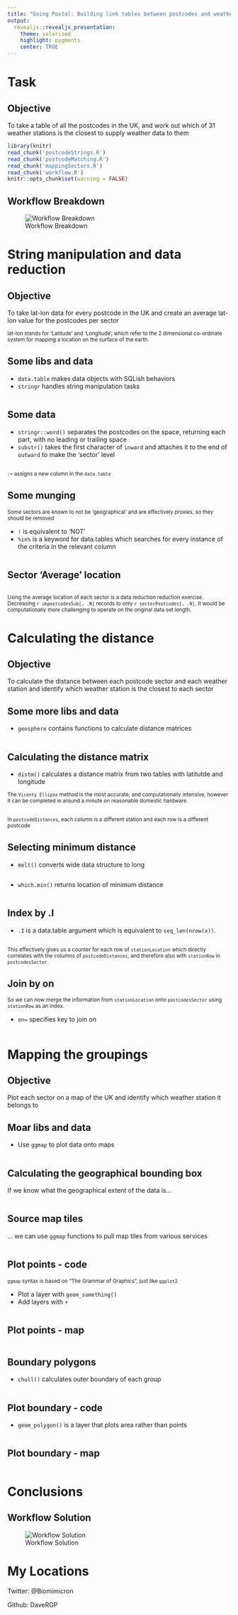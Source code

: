 ```yaml
---
title: "Going Postal: Building link tables between postcodes and weather station locations"
output:
  revealjs::revealjs_presentation:
    theme: solarized
    highlight: pygments
    center: TRUE
---
```


# Task

## Objective

To take a table of all the postcodes in the UK, and work out which of 31 weather stations is the closest to supply weather data to them

```r
library(knitr)
read_chunk('postcodeStrings.R')
read_chunk('postcodeMatching.R')
read_chunk('mappingSectors.R')
read_chunk('workflow.R')
knitr::opts_chunk$set(warning = FALSE)
```

## Workflow Breakdown
![Workflow Breakdown](Images/workflowBreakdown.png)

# String manipulation and data reduction

## Objective

To take lat-lon data for every postcode in the UK and create an average lat-lon value for the postcodes per sector

<small> lat-lon stands for 'Latitude' and 'Longitude', which refer to the 2 dimensional co-ordinate system for mapping a location on the surface of the earth.</small>

## Some libs and data

* `data.table` makes data objects with SQLish behaviors
* `stringr` handles string manipulation tasks

```r
```

## Some data

* `stringr::word()` separates the postcodes on the space, returning each part, with no leading or trailing space
* `substr()` takes the first character of `inward` and attaches it to the end of `outward` to make the 'sector' level

```r
```

<small> `:=` assigns a new column in the `data.table`</small>

## Some munging
<small>Some sectors are known to not be 'geographical' and are effectively proxies, so they should be removed</small>

* `!` is equivalent to 'NOT'
* `%in%` is a keyword for data.tables which searches for every instance of the criteria in the relevant column


```r
```

## Sector 'Average' location
```r
```

<small> Using the average location of each sector is a data reduction reduction exercise. Decreasing `r ukpostcodesSub[, .N]` records to only `r sectorPostcodes[, .N]`. It would be computationally more challenging to operate on the original data set length.</small>

# Calculating the distance

## Objective

To calculate the distance between each postcode sector and each weather station and identify which weather station is the closest to each sector

## Some more libs and data

* `geosphere` contains functions to calculate distance matrices

```r
```

## Calculating the distance matrix

* `distm()` calculates a distance matrix from two tables with latitutde and longitude

<small> The `Vicenty Ellipse` method is the most accurate, and computationally intensive, however it can be completed in around a minute on reasonable domestic hardware.</small>

```r
```

<small>In `postcodeDistances`, each column is a different station and each row is a different postcode</small>


## Selecting minimum distance

* `melt()` converts wide data structure to long

```r
```

* `which.min()` returns location of minimum distance

```r
```

## Index by .I

* `.I` is a data.table argument which is equivalent to `seq_len(nrow(x))`.

```r
```

<small>This effectively gives us a counter for each row of `stationLocation` which directly correlates with the columns of `postcodeDistances`, and therefore also with `stationRow` in `postcodesSector`.</small>

## Join by on

<small>So we can now merge the information from `stationLocation` onto `postcodesSector` using `stationRow` as an index.</small>

* `on=` specifies key to join on

```r
```

# Mapping the groupings

## Objective
Plot each sector on a map of the UK and identify which weather station it belongs to

## Moar libs and data

* Use `ggmap` to plot data onto maps

```r
```

## Calculating the geographical bounding box

If we know what the geographical extent of the data is...

```r
```

## Source map tiles

... we can use `ggmap` functions to pull map tiles from various services

```r
```

## Plot points - code

<small>`ggmap` syntax is based on "The Grammar of Graphics", just like `ggplot2`</small>

* Plot a layer with `geom_something()`
* Add layers with `+`

```r
```

## Plot points - map

```r
```

## Boundary polygons

* `chull()` calculates outer boundary of each group

```r
```

## Plot boundary - code

* `geom_polygon()` is a layer that plots area rather than points

```r
```

## Plot boundary - map
```r
```

# Conclusions

## Workflow Solution
![Workflow Solution](Images/workflowSolution.png)

# My Locations

Twitter: @Biomimicron

Github: DaveRGP